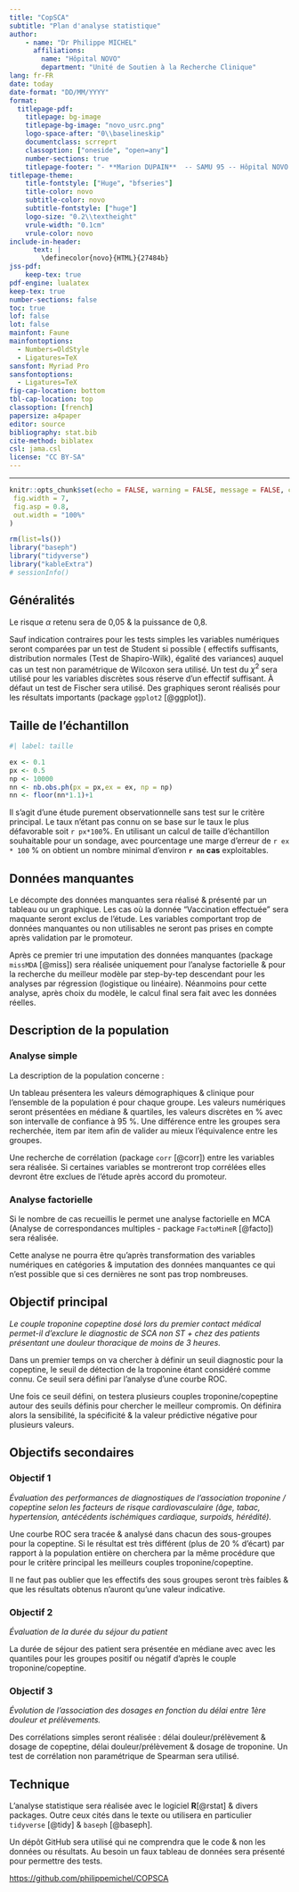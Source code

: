 ```yaml
---
title: "CopSCA"
subtitle: "Plan d'analyse statistique"
author: 
    - name: "Dr Philippe MICHEL"
      affiliations:
        name: "Hôpital NOVO"
        department: "Unité de Soutien à la Recherche Clinique"
lang: fr-FR
date: today
date-format: "DD/MM/YYYY"
format: 
  titlepage-pdf:
    titlepage: bg-image
    titlepage-bg-image: "novo_usrc.png"
    logo-space-after: "0\\baselineskip"
    documentclass: scrreprt
    classoption: ["oneside", "open=any"]
    number-sections: true
    titlepage-footer: "- **Marion DUPAIN**  -- SAMU 95 -- Hôpital NOVO (Site Pontoise)\\newline - **Dr Olivier ANCELLI** -- SAMU 95 -- Hôpital NOVO (Site Pontoise)\\newline \\newline Place du dosage copeptine/troponine dans le diagnostic d’élimination des SCA non ST+ dans la prise en charge des douleur thoraciques non traumatiques en pré et intra hospitalier chez l’adulte. \\newline \\raggedleft{\\today}"
titlepage-theme:
    title-fontstyle: ["Huge", "bfseries"]
    title-color: novo
    subtitle-color: novo
    subtitle-fontstyle: ["huge"]
    logo-size: "0.2\\textheight"
    vrule-width: "0.1cm"
    vrule-color: novo
include-in-header:
      text: |
        \definecolor{novo}{HTML}{27484b}
jss-pdf:
    keep-tex: true   
pdf-engine: lualatex
keep-tex: true
number-sections: false
toc: true
lof: false
lot: false
mainfont: Faune
mainfontoptions:
  - Numbers=OldStyle
  - Ligatures=TeX
sansfont: Myriad Pro
sansfontoptions:
  - Ligatures=TeX
fig-cap-location: bottom
tbl-cap-location: top
classoption: [french]
papersize: a4paper
editor: source
bibliography: stat.bib
cite-method: biblatex
csl: jama.csl
license: "CC BY-SA"
---
```

---

```r
knitr::opts_chunk$set(echo = FALSE, warning = FALSE, message = FALSE, cache = FALSE,
 fig.width = 7,
 fig.asp = 0.8,
 out.width = "100%"
)
```

```r
rm(list=ls())
library("baseph")
library("tidyverse")
library("kableExtra")
# sessionInfo()
```

## Généralités

Le risque $\alpha$ retenu sera de 0,05 & la puissance de 0,8.

Sauf indication contraires pour les tests simples les variables numériques seront comparées par un test de Student si possible ( effectifs suffisants, distribution normales (Test de Shapiro-Wilk), égalité des variances) auquel cas un test non paramétrique de Wilcoxon sera utilisé. Un test du $\chi^2$ sera utilisé pour les variables discrètes sous réserve d'un effectif suffisant. À défaut un test de Fischer sera utilisé. Des graphiques seront réalisés pour les résultats importants (package `ggplot2` [@ggplot]).

## Taille de l'échantillon
 

```r
#| label: taille

ex <- 0.1
px <- 0.5
np <- 10000
nn <- nb.obs.ph(px = px,ex = ex, np = np)
nn <- floor(nn*1.1)+1
```

Il s'agit d'une étude purement observationnelle sans test sur le critère principal. Le  taux  n'étant pas connu on se base sur le taux le plus défavorable soit `r px*100`%. En utilisant un calcul de taille d'échantillon souhaitable pour un sondage, avec pourcentage une marge d'erreur de `r ex * 100` % on obtient un nombre minimal d'environ **`r nn` cas** exploitables. 

## Données manquantes

Le décompte des données manquantes sera réalisé & présenté par un tableau ou un graphique. Les cas où la donnée "Vaccination effectuée" sera maquante seront exclus de l'étude. Les variables comportant trop de données manquantes ou non utilisables ne seront pas prises en compte après validation par le promoteur.

Après ce premier tri une imputation des données manquantes (package `missMDA` [@miss]) sera réalisée uniquement pour l'analyse factorielle & pour la recherche du meilleur modèle par step-by-tep descendant pour les analyses par régression (logistique ou linéaire). Néanmoins pour cette analyse, après choix du modèle, le calcul final sera fait avec les données réelles. 

## Description de la population

### Analyse simple

La description de la population concerne :

Un tableau présentera les valeurs démographiques & clinique pour l'ensemble de la population é pour chaque groupe. Les valeurs numériques seront présentées en médiane & quartiles, les valeurs discrètes en % avec son intervalle de confiance à 95 %. Une différence entre les groupes sera recherchée, item par item afin de valider au mieux l’équivalence entre les groupes.

Une recherche de corrélation (package `corr` [@corr]) entre les variables sera réalisée. Si certaines variables se montreront trop corrélées elles devront être exclues de l'étude après accord du promoteur. 

### Analyse factorielle

Si le nombre de cas recueillis le permet une analyse factorielle en MCA (Analyse de correspondances multiples - package `FactoMineR` [@facto]) sera réalisée. 

Cette analyse ne pourra être qu'après transformation des variables numériques en catégories & imputation des données manquantes ce qui n'est possible que si ces dernières ne sont pas trop nombreuses.

## Objectif principal

*Le couple troponine copeptine dosé lors du premier contact médical permet-il d’exclure le diagnostic de SCA non ST + chez des patients présentant une douleur thoracique de moins de 3 heures.*

Dans un premier temps on va chercher à définir un seuil diagnostic pour la copeptine, le seuil de détection de la troponine étant considéré comme connu. Ce seuil sera défini par l'analyse d'une courbe ROC. 

Une fois ce seuil défini, on testera plusieurs couples troponine/copeptine autour des seuils définis pour chercher le meilleur compromis. On définira alors la sensibilité, la spécificité & la valeur prédictive négative pour plusieurs valeurs. 
 

## Objectifs secondaires

### Objectif 1

*Évaluation des performances de diagnostiques de l’association troponine / copeptine selon les facteurs de risque cardiovasculaire (âge, tabac, hypertension, antécédents ischémiques cardiaque, surpoids, hérédité).*


Une courbe ROC sera tracée & analysé dans chacun des sous-groupes pour la copeptine. Si le résultat est très différent (plus de 20 % d'écart) par rapport à la population entière on cherchera par la même procédure que pour le critère principal les meilleurs couples troponine/copeptine. 

Il ne faut pas oublier que les effectifs des sous groupes seront très faibles & que les résultats obtenus n'auront qu'une valeur indicative.

### Objectif 2

*Évaluation de la durée du séjour du patient*

La durée de séjour des patient sera présentée en médiane avec avec les quantiles pour les groupes positif ou négatif d'après le couple troponine/copeptine.

### Objectif 3

*Évolution de l’association des dosages en fonction du délai entre 1ère douleur et prélèvements.*

Des corrélations simples seront réalisée  : délai douleur/prélèvement & dosage de copeptine,  délai douleur/prélèvement & dosage de troponine. Un test de corrélation non paramétrique de Spearman sera utilisé. 


## Technique

L'analyse statistique sera réalisée avec le logiciel **R**[@rstat] & divers packages. Outre ceux cités dans le texte ou utilisera en particulier `tidyverse` [@tidy] & `baseph` [@baseph].

Un dépôt GitHub sera utilisé qui ne comprendra que le code & non les données ou résultats. Au besoin un faux tableau de données sera présenté pour permettre des tests.

<https://github.com/philippemichel/COPSCA>
